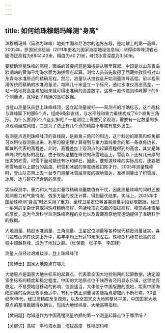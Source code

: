 ```yaml
---
---
---
```

title: 如何给珠穆朗玛峰测“身高”
---




珠穆朗玛峰（简称为珠峰）地处中国和尼泊尔的边界东段，是地球上的第一高峰。2005年，原国家测绘局（2011年更名为国家测绘地理信息局）测得珠峰峰顶岩石面海拔高程为8844.43米，精度为±0.21米，峰顶冰雪深度为3.50米。

要精确测量珠峰的高程，面临的首要问题是海拔要从哪里算起。中国是以山东青岛验潮站的黄海平均海水面为海拔零点起算。测绘人员首先取得了西藏拉孜县相对山东青岛水准原点的精确高程。然后，测量队从拉孜县开始测量珠峰高程。前半程采用传统而精确的水准测量法，每隔几十米竖立一个标尺，通过水准仪测出高差，一站一站地将高差累加起来就可得出准确的高差数字。这样一直传递到珠峰脚下的6个测量点，就得到了精确的高程数据。

当登山测量队员登上珠峰峰顶，竖立起测量觇标——观测点的准确标志，这个觇标与珠峰脚下的那6个点，组成6条斜直线，与水平线和重力垂线构成了6个直角三角形。为什么要测6个点这么多呢？一是测绘上需要冗余观测，需要有一定数量的多点观测组成网络，二是为了防止有几个点的精度不够或有意外发生。

各测量点连到珠峰峰顶的直线段，是直角三角形的斜边，这个斜边的距离和仰角都可以用仪器测量出来，利用勾股定理计算得到与重力垂线重合的那一条直角边长，即其所代表的高程差。此时，高程差加上观测点的起算高程得到的高度，其实是珠峰峰顶的觇标的高程。由于觇标是插在峰顶的积雪地面上，雪面以下还有几米厚的压实的积雪，积雪下面可能还有冰和碎石，因此，要知道珠峰的实际高程，还要把积雪地面以上部分的高度、积雪和冰层的厚度统统扣除才行。2005年测量珠峰时，登山队员带上去一台专门测量冰雪层厚度的探地雷达，准确测量出了积雪层、冰层、冰与碎石混合层的厚度。

实际观测中，重力和大气会对量取精确测量数值有干扰，因此测量珠峰的同时还要观测重力和气象情况，做多方面的改正计算，得到最优结果。实际上，2005年中国给珠峰测“身高”时还采用了重力、全球卫星定位等各类测量手段获取数据，经过一系列的复杂计算取得珠峰精确高程，包括峰顶岩石面的海拔高程，峰顶各冰雪层的厚度，这为今后科学监测珠峰高程的变化以及青藏高原地壳运动提供了准确科学的数据。

大地测量、精密水准测量、三角测量、卫星定位测量等各种现代精密测量证实，喜马拉雅山仍在快速上升中，每年平均上升达10毫米左右。珠穆朗玛峰在长高的过程中超越群峰，成为了地球之巅。（张保钢　张子平　李国建）

测量人员经过艰难跋涉，登上珠峰峰顶





【微博士】国家大地原点在哪儿

大地原点是国家大地坐标系的起算点，代表着全国大地控制网的起算数据，决定国家坐标系的精度和稳定程度。中国的大地原点位于陕西省泾阳县永乐镇，这里地壳稳定，不易受地层移动的影响，位置适当，大体位于中国版图的腹地，距离中国海陆边疆的距离比较平衡适中，有利于防止测量误差随距离增加而不断积累。20世纪80年代，经过高精度反复观测，以及全国天文大地网整体平差，中国国家大地原点的基准数据得以确认，包括大地经纬度、大地高等指标。

【微问题】你知道作为中国高程测量依据的第一个测量起算点位于哪里吗？

【关键词】高程　平均海水面　海拔高度　珠穆朗玛峰